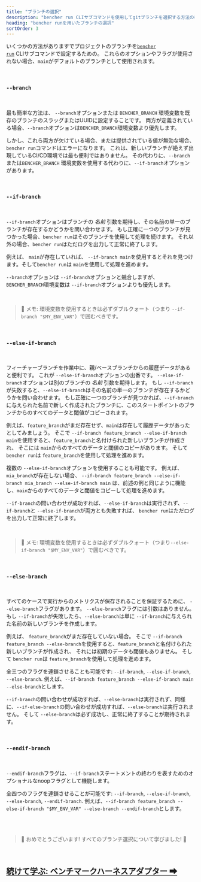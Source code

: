 ```yaml
---
title: "ブランチの選択"
description: "bencher run CLIサブコマンドを使用してgitブランチを選択する方法の概要"
heading: "bencher runを用いたブランチの選択"
sortOrder: 3
---
```


いくつかの方法がありますでプロジェクトのブランチを<code><a href="/docs/ja/explanation/bencher-run/">bencher run</a></code> CLIサブコマンドで設定するための。
これらのオプションやフラグが使用されない場合、`main`がデフォルトのブランチとして使用されます。

<br />

### `--branch`

<br />

最も簡単な方法は、 `--branch`オプションまたは `BENCHER_BRANCH` 環境変数を既存のブランチのスラッグまたはUUIDに設定することです。
両方が定義されている場合、`--branch`オプションは`BENCHER_BRANCH`環境変数より優先します。

しかし、これら両方が欠けている場合、または提供されている値が無効な場合、`bencher run`コマンドはエラーになります。
これは、新しいブランチが絶えず出現しているCI/CD環境では最も便利ではありません。
その代わりに、`--branch`または`BENCHER_BRANCH` 環境変数を使用する代わりに、`--if-branch`オプションがあります。

<br />

### `--if-branch`

<br />

`--if-branch`オプションはブランチの _名前_ 引数を期待し、その名前の単一のブランチが存在するかどうかを問い合わせます。
もし正確に一つのブランチが見つかった場合、`bencher run`はそのブランチを使用して処理を続けます。
それ以外の場合、`bencher run`はただログを出力して正常に終了します。

例えば、 `main`が存在していれば、 `--if-branch main`を使用するとそれを見つけます。そして`bencher run`は `main`を使用して処理を進めます。

`--branch`オプションは `--if-branch`オプションと競合しますが、`BENCHER_BRANCH`環境変数は `--if-branch`オプションよりも優先します。

<br />

> 🐰 メモ: 環境変数を使用するときは必ずダブルクォート（つまり `--if-branch "$MY_ENV_VAR"`）で囲むべきです。

<br />

### `--else-if-branch`

<br />

フィーチャーブランチを作業中に、親/ベースブランチからの履歴データがあると便利です。
これが `--else-if-branch`オプションの出番です。
`--else-if-branch`オプションは別のブランチの _名前_ 引数を期待します。
もし `--if-branch`が失敗すると、`--else-if-branch`はその名前の単一のブランチが存在するかどうかを問い合わせます。
もし正確に一つのブランチが見つかれば、`--if-branch`に与えられた名前で新しく作成されたブランチに、このスタートポイントのブランチからのすべてのデータと閾値がコピーされます。

例えば、`feature_branch`がまだ存在せず、`main`は存在して履歴データがあったとしてみましょう。
そこで `--if-branch feature_branch --else-if-branch main`を使用すると、`feature_branch`と名付けられた新しいブランチが作成され、
そこには `main`からのすべてのデータと閾値のコピーがあります。
そして `bencher run`は `feature_branch`を使用して処理を進めます。

複数の `--else-if-branch`オプションを使用することも可能です。
例えば、 `mia_branch`が存在しない場合、 `--if-branch feature_branch --else-if-branch mia_branch --else-if-branch main`
は、前述の例と同じように機能し、`main`からのすべてのデータと閾値をコピーして処理を進めます。

`--if-branch`の問い合わせが成功すれば、`--else-if-branch`は実行されず、`--if-branch`と `--else-if-branch`が両方とも失敗すれば、 `bencher run`はただログを出力して正常に終了します。

<br />

> 🐰 メモ: 環境変数を使用するときは必ずダブルクォート（つまり`--else-if-branch "$MY_ENV_VAR"`）で囲むべきです。

<br />

### `--else-branch`

<br />

すべてのケースで実行からのメトリクスが保存されることを保証するために、 `--else-branch`フラグがあります。
`--else-branch`フラグには引数はありません。
もし `--if-branch`が失敗したら、`--else-branch`は単に `--if-branch`に与えられた名前の新しいブランチを作成します。

例えば、 `feature_branch`がまだ存在していない場合。
そこで `--if-branch feature_branch --else-branch`を使用すると、`feature_branch`と名付けられた新しいブランチが作成され、
それには初期のデータも閾値もありません。
そして `bencher run`は `feature_branch`を使用して処理を進めます。

全三つのフラグを連鎖させることも可能です: `--if-branch`, `--else-if-branch`, `--else-branch`.
例えば、`--if-branch feature_branch --else-if-branch main --else-branch`とします。

`--if-branch`の問い合わせが成功すれば、`--else-branch`は実行されず、同様に、`--if-else-branch`の問い合わせが成功すれば、`--else-branch`は実行されません。
そして `--else-branch`は必ず成功し、正常に終了することが期待されます。

<br />

### `--endif-branch`

<br />

`--endif-branch`フラグは、`--if-branch`ステートメントの終わりを表すためのオプショナルなnoopフラグとして機能します。

全四つのフラグを連鎖させることが可能です: `--if-branch`, `--else-if-branch`, `--else-branch`, `--endif-branch`.
例えば、`--if-branch feature_branch --else-if-branch "$MY_ENV_VAR" --else-branch --endif-branch`とします。

<br />
<br />

> 🐰 おめでとうございます! すべてのブランチ選択について学びました! 🎉

<br/>

<h2><a href="/docs/ja/explanation/adapters/">続けて学ぶ: ベンチマークハーネスアダプター ➡</a></h2>
